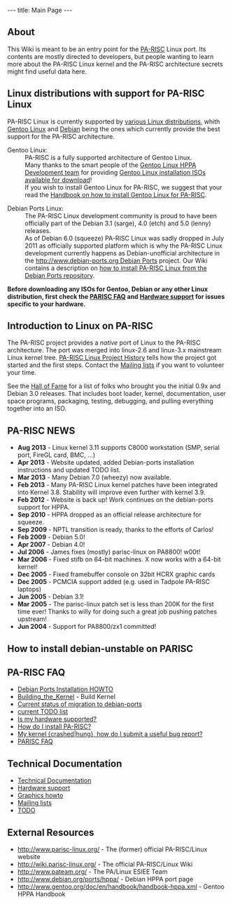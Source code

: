 ---
title: Main Page
---

== About ==

This Wiki is meant to be an entry point for the [http://en.wikipedia.org/wiki/PARISC PA-RISC] Linux port. Its contents are mostly directed to developers, but people wanting to learn more about the PA-RISC Linux kernel and the PA-RISC architecture secrets might find useful data here.

== Linux distributions with support for PA-RISC Linux == 

PA-RISC Linux is currently supported by [http://wiki.parisc-linux.org/Distributions various Linux distributions], whith [http://www.gentoo.org Gentoo Linux] and [http://www.debian.org Debian] being the ones which currently provide the best support for the PA-RISC architecture.

; Gentoo Linux:
: PA-RISC is a fully supported architecture of Gentoo Linux.<br>
: Many thanks to the smart people of the [http://www.gentoo.org/proj/en/base/hppa Gentoo Linux HPPA Development team] for providing [http://www.gentoo.org/main/en/where.xml Gentoo Linux installation ISOs available for download]!
: If you wish to install Gentoo Linux for PA-RISC, we suggest that your read the [http://www.gentoo.org/doc/en/handbook/handbook-hppa.xml Handbook on how to install Gentoo Linux for PA-RISC].

; Debian Ports Linux:
: The PA-RISC Linux development community is proud to have been officially part of the Debian 3.1 (sarge), 4.0 (etch) and 5.0 (lenny) releases.
: As of Debian 6.0 (squeeze) PA-RISC Linux was sadly dropped in July 2011 as officially supported platform which is why the PA-RISC Linux development currently happens as Debian-unofficial architecture in the [[http://www.debian-ports.org Debian Ports]] project. Our Wiki contains a description on [http://wiki.parisc-linux.org/Debian_Ports_Installation how to install PA-RISC Linux from the Debian Ports repository].
 
'''Before downloading any ISOs for Gentoo, Debian or any other Linux distribution, first check the
[[PARISC FAQ]] and [[Hardware support]] for issues specific to your hardware.'''

== Introduction to Linux on PA-RISC ==

The PA-RISC project provides a ''native'' port of Linux to the PA-RISC architecture. The port was merged into linux-2.6 and linux-3.x mainstream Linux kernel tree.
[[PA-RISC Linux Project History]] tells how the project got started and the first steps.
Contact the [[Mailing lists]] if you want to volunteer your time.

See the [[Hall of Fame]] for a list of folks who brought you the initial 0.9x and Debian 3.0 releases.
That includes boot loader, kernel, documentation, user space programs, packaging, testing, debugging, and pulling everything together into an ISO.

== PA-RISC NEWS == 

* '''Aug 2013''' - Linux kernel 3.11 supports C8000 workstation (SMP, serial port, FireGL card, BMC, ...)
* '''Apr 2013''' - Website updated, added Debian-ports installation instructions and updated TODO list.
* '''Mar 2013''' - Many Debian 7.0 (wheezy) now available.
* '''Feb 2013''' - Many PA-RISC Linux kernel patches have been integrated into Kernel 3.8. Stability will improve even further with kernel 3.9.
* '''Feb 2012''' - Website is back up! Work continues on the debian-ports support for HPPA.
* '''Sep 2010''' - HPPA dropped as an official release architecture for squeeze.
* '''Sep 2009''' - NPTL transition is ready, thanks to the efforts of Carlos!
* '''Feb 2009''' - Debian 5.0!
* '''Apr 2007''' - Debian 4.0!
* '''Jul 2006''' - James fixes (mostly) parisc-linux on PA8800! w00t!
* '''Mar 2006''' - Fixed stifb on 64-bit machines. X now works with a 64-bit kernel!
* '''Dec 2005''' - Fixed framebuffer console on 32bit HCRX graphic cards
* '''Dec 2005''' - PCMCIA support added (e.g. used in Tadpole PA-RISC laptops)
* '''Jun 2005''' - Debian 3.1!
* '''Mar 2005''' - The parisc-linux patch set is less than 200K for the first time ever! Thanks to willy for doing such a great job pushing patches upstream!
* '''Jun 2004''' - Support for PA8800/zx1 committed!

== How to install debian-unstable on PARISC ==
== PA-RISC FAQ == 

* [http://wiki.parisc-linux.org/Debian_Ports_Installation Debian Ports Installation HOWTO]
* [[Building_the_Kernel]] - Build Kernel
* [http://wiki.parisc-linux.org/Debian_Ports Current status of migration to debian-ports]
* [http://wiki.parisc-linux.org/TODO current TODO list]
* [[Is my hardware supported?]]
* [[How do I install PA-RISC?]]
* [[How to report a parisc-linux kernel problem|My kernel {crashed|hung}, how do I submit a useful bug report?]]
* [[PARISC FAQ]]

== Technical Documentation ==
* [[Technical Documentation]]
* [[Hardware support]]
* [[Graphics howto]]
* [[Mailing lists]]
* [[TODO]]

== External Resources ==

* http://www.parisc-linux.org/ - The (former) official PA-RISC/Linux website
* http://wiki.parisc-linux.org/ - The official PA-RISC/Linux Wiki
* http://www.pateam.org/ - The PA/Linux ESIEE Team
* http://www.debian.org/ports/hppa/ - Debian HPPA port page
* http://www.gentoo.org/doc/en/handbook/handbook-hppa.xml - Gentoo HPPA Handbook